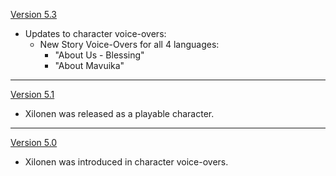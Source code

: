 {{Change History/Header}}
[[Version 5.3]]
* Updates to character voice-overs:
** New Story Voice-Overs for all 4 languages:
*** "About Us - Blessing"
*** "About Mavuika"
----
[[Version 5.1]]
* Xilonen was released as a playable character.
----
[[Version 5.0]]
* Xilonen was introduced in character voice-overs.